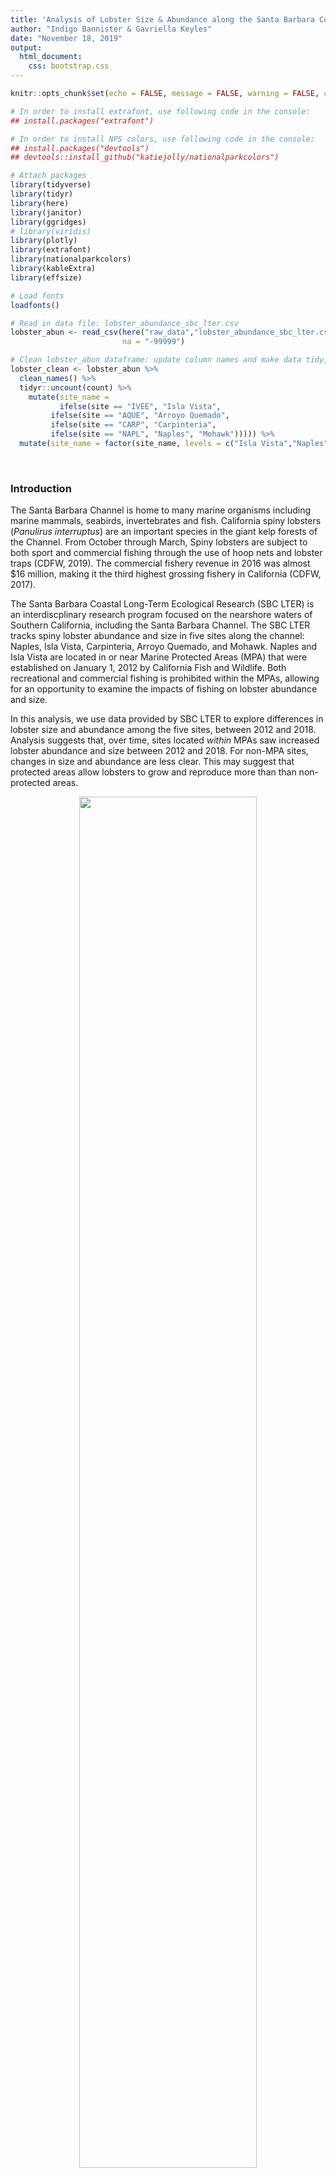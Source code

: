 ```yaml
---
title: 'Analysis of Lobster Size & Abundance along the Santa Barbara Coast'
author: "Indigo Bannister & Gavriella Keyles"
date: "November 18, 2019"
output: 
  html_document: 
    css: bootstrap.css
---
```


```r
knitr::opts_chunk$set(echo = FALSE, message = FALSE, warning = FALSE, cache = FALSE)
```


```r
# In order to install extrafont, use following code in the console:
## install.packages("extrafont")

# In order to install NPS colors, use following code in the console:
## install.packages("devtools")
## devtools::install_github("katiejolly/nationalparkcolors")

# Attach packages
library(tidyverse)
library(tidyr)
library(here)
library(janitor)
library(ggridges)
# library(viridis)
library(plotly)
library(extrafont)
library(nationalparkcolors)
library(kableExtra)
library(effsize)

# Load fonts
loadfonts()

# Read in data file: lobster_abundance_sbc_lter.csv
lobster_abun <- read_csv(here("raw_data","lobster_abundance_sbc_lter.csv"),
                         na = "-99999")

# Clean lobster_abun dataframe: update column names and make data tidy, add column and attribute full site names, factor site_name to group MPAs adjacent to one another
lobster_clean <- lobster_abun %>% 
  clean_names() %>% 
  tidyr::uncount(count) %>% 
    mutate(site_name = 
           ifelse(site == "IVEE", "Isla Vista",
         ifelse(site == "AQUE", "Arroyo Quemado",
         ifelse(site == "CARP", "Carpinteria",
         ifelse(site == "NAPL", "Naples", "Mohawk"))))) %>% 
  mutate(site_name = factor(site_name, levels = c("Isla Vista","Naples","Arroyo Quemado","Carpinteria","Mohawk") ))

```
\

### Introduction
The Santa Barbara Channel is home to many marine organisms including marine mammals, seabirds, invertebrates and fish. California spiny lobsters (*Panulirus interruptus*) are an important species in the giant kelp forests of the Channel. From October through March, Spiny lobsters are subject to both sport and commercial fishing through the use of hoop nets and lobster traps (CDFW, 2019). The commercial fishery revenue in 2016 was almost $16 million, making it the third highest grossing fishery in California (CDFW, 2017). 

The Santa Barbara Coastal Long-Term Ecological Research (SBC LTER) is an interdiscplinary research program focused on the nearshore waters of Southern California, including the Santa Barbara Channel. The SBC LTER tracks spiny lobster abundance and size in five sites along the channel: Naples, Isla Vista, Carpinteria, Arroyo Quemado, and Mohawk. Naples and Isla Vista are located in or near Marine Protected Areas (MPA) that were established on January 1, 2012 by California Fish and Wildlife. Both recreational and commercial fishing is prohibited within the MPAs, allowing for an opportunity to examine the impacts of fishing on lobster abundance and size.

In this analysis, we use data provided by SBC LTER to explore differences in lobster size and abundance among the five sites, between 2012 and 2018. Analysis suggests that, over time, sites located *within* MPAs saw increased lobster abundance and size between 2012 and 2018. For non-MPA sites, changes in size and abundance are less clear. This may suggest that protected areas allow lobsters to grow and reproduce more than than non-protected areas.


<center>
![](images/California_Spiny_Lobster.jpg){ width=75% }
\center

<font size="1"> **Figure 1:** California Spiny Lobsters off Anacapa Island. Photographer: [Ed Bierman</font>](https://www.flickr.com/people/26216388@N02).

### Data & Methods
Data for California spiny lobster abundance and size along the Santa Barbara Coast, 2012-2018, were collected by the [Santa Barbara Coastal Long Term Ecological Research group](https://sbclter.msi.ucsb.edu/). Lobsters were surveyed at five long term kelp forest study sites. Two of the sites were located within or near MPAs (Naples and Isla Vista) and three were outside of a MPA (Arroyo Quemado, Mohawk, and Carpinteria). Lobsters were counted and sizes estimated visually by divers in late summer before fishing season began. For more information on the methods, see the project [metadata](https://portal.edirepository.org/nis/metadataviewer?packageid=knb-lter-sbc.77.3). 

Mean lobster size (mm) was compared for 2012 and 2018 at the non-MPA and MPA sites by two-sample t-tests ($\alpha$ = 0.05 throughout) and analyzed using Cohen's Effect Size. In addition, mean lobster size was compared  pre-MPA (2012) and post-MPA (2018). All analyses and figures were prepared using R software version 3.6.1.


\

### Results

#### 1. Annual lobster abundance by site, 2012-2018
Figure 2 demonstrates varying trends in lobster abundance among the 5 collection sites. At Isla Vista and Naples, both located within Marine Protected Areas, lobster abundance trends positive after the MPAs were established in 2012. Both MPA sites saw spikes in 2015, and declines in 2016 followed by increases in population. At non-MPA sites, counts are highly variable and characteristics between sites are not shared. At Arroyo Quemado, lobster counts remained relatively stable over the studied time period. At Carpinteria, a major spike in lobster abundance (2017) was followed by a major decline (2018). At Mohawk, a spike in abundance in 2015 gives way to stability into 2018.

```r
# Create filtered dataframe for abundance graph
lobster_a <- lobster_clean %>% 
  select(year, site_name) %>% 
  count(year, site_name) %>% 
  rename(annual_total = n)

# Create a custom palette for colors in graph_a
site_colors <- park_palette("Everglades")
```


```r
# Create graph of lobster abundance from 2012 to 2018
graph_a <- ggplot(lobster_a, ) +
  geom_line( aes(color = site_name, 
                 x = year, 
                 y = annual_total,
                 text = paste('Site:', site_name,
                          '<br>Total:', annual_total),
                 group = 1)) +
  theme_minimal() +
  scale_color_manual(values = site_colors, name = "Site") +
  labs(
    x = "",
    y = "Total lobsters counted") +
  theme(plot.title = element_text(hjust = 0.5))+
  scale_x_continuous(limits = c(2012, 2018),
                     expand = c(0,0),
                     breaks = seq(2012, 2018, by = 1)) + 
  scale_y_continuous(breaks = seq(0, 1000, by = 200),
                     expand = c(0,0))

# Make graph_a interactive with ggplotly 
ggplotly(graph_a, tooltip = "text") %>%
  layout(legend = list(x = 0.05, y = 0.85)) %>% 
  config(displayModeBar = FALSE)

```

<font size="1"> ***Figure 2: Year-over-year change, lobsters counted in 5 Santa Barbara Channel sites, 2012-2018.*** *Annual lobsters counts based on data collected by divers before the start of fishing season in late summer at five sites, two of which (Isla Vista and Naples) are within Marine Protected Areas (MPAs).* ***Interactive:*** *Double-click on individual site within legend to highlight. Single-click and unclick sites to toggle visibility and compare site data.*</font>

\

#### 2. Lobster size: 2012 to 2018
```r
# Create two dataframes filtered for size analysis, one for lobster size data in 2012 and the other for 2018
lobster_2018 <- lobster_clean %>% 
  select(year, size_mm, site_name) %>% 
  filter(year %in% c(2018))

lobster_2012 <- lobster_clean %>% 
  select(year, size_mm, site_name) %>% 
  filter(year %in% c(2012))

# Create two dataframes with calculated medians for lobster size in 2012 and 2018 at each site
lobster_2018_med <- lobster_2018 %>% 
  group_by(site_name) %>% 
  summarize(median = median(size_mm))

lobster_2012_med <- lobster_2012 %>% 
  group_by(site_name) %>% 
  summarize(median = median(size_mm))
```
Figure 3 depicts size abundance trends amongst lobsters in 2012 and 2018 at the five collection sites. Both sites that established MPAs in 2012 (Isla Vista and Naples) had more lobsters of a larger size by 2018 than they did when the MPAs were established. Median sizes for Isla Vista lobsters increased from `r lobster_2012_med$median[1]` mm to `r lobster_2018_med$median[1]` mm, while median sizes for Naples lobsters increased from `r lobster_2012_med$median[2]` mm to `r lobster_2018_med$median[2]` mm.

Lobster sizes at the non-MPA sites stayed relatively stable across the time duration with median sizes not shifting greatly. 

```r
# Create graph of lobster size distribution for 2012 and 2018 at each site
graph_b <- ggplot() +
  geom_density_ridges(data = lobster_2012, 
                      aes(x = size_mm, y = reorder(site_name, desc(site_name))), 
                      fill = "#2E8289", 
                      color = "white", 
                      alpha = 0.5,
                      scale = 0.9) +
    geom_density_ridges(data = lobster_2018, 
                      aes(x = size_mm, y = reorder(site_name, desc(site_name))), 
                      fill = "#EAAE37",
                      color = "white",
                      alpha = 0.4,
                      scale = 0.9) +
  theme_minimal() +
  labs(x = "Lobster size (mm)",
       y = "Study sites") + 
  scale_x_continuous(limits = c(40,120))+
  annotate("text", x = 116, y = 1.75, label = "2012", color = "#2E8289", fontface = 2, size = 5)+
  annotate("text", x = 116, y = 1.5, label = "2018", color = "#EAAE37", fontface = 2, size = 5) +
  annotate(geom = "rect", color = "black", alpha = 0, xmin = 110, xmax = 120, ymin = 1.3, ymax = 1.95)+
  annotate(geom = "point", x = 112, y = 1.75, color = "#2E8289", size = 4, alpha = .4) +
  annotate(geom = "point", x = 112, y = 1.5, color = "#EAAE37", size = 4, alpha = .4)+
  annotate("text", x = 115, y = 2.1, label = "Year", color = "black", size = 5)
#annotate("text", x = 115, y = 2.15, label = "Legend", color = "black", fontface = 2, size = 4)

# Call graph_b
graph_b

```

<font size="1"> ***Figure 3: Comparison of distribution of sampled lobster size at five sampling sites, 2012 & 2018.***
*Distribution of lobster size at five sampling sites in two different years, 2012 and 2018. Two of the five sites (Isla Vista and Naples) established Marine Protected Areas (MPAs) in 2012. These two sites had more lobsters of larger size in 2018 than in 2012. The other three sites not in MPAs had more consistent size distribution across the two years.* </font>

\

#### 3. Analysis of lobsters in marine protected areas versus non-protected areas
In order to assess whether MPAs had an impact on lobster size and abundance,  statistical testing (Student's T Test and Cohen's Effect Size) was used to compare sites located within and outside MPAs in 2012 and 2018.

```r
# Part C

# Cleaning the data, used mutate and ifelse statement to make new MPA status variable. Boom!
lobster_c <- lobster_clean %>% 
  mutate(mpa_status = 
           ifelse(site %in% c("IVEE", "NAPL"), "MPA", "non-MPA"))

# Create dataframes to insert into t-tests for Part C 1 & 2
mpa_size_compare_2012 <- lobster_c %>% 
  select(mpa_status, size_mm, year) %>% 
  filter(year == "2012", mpa_status == "MPA") %>% 
  pull(size_mm)

non_mpa_size_compare_2012 <- lobster_c %>% 
  select(mpa_status, size_mm, year) %>% 
  filter(year == "2012", mpa_status == "non-MPA") %>% 
  pull(size_mm)

mpa_size_compare_2018 <- lobster_c %>% 
  select(mpa_status, size_mm, year) %>% 
  filter(year == "2018", mpa_status == "MPA") %>% 
  pull(size_mm)

non_mpa_size_compare_2018 <- lobster_c %>% 
  select(mpa_status, size_mm, year) %>% 
  filter(year == "2018", mpa_status == "non-MPA") %>% 
  pull(size_mm)

# Run t-tests for 2012 and 2018 in MPA vs. non-MPA
size_ttest_2012 <- t.test(mpa_size_compare_2012, non_mpa_size_compare_2012)
cohen_2012 <- cohen.d(mpa_size_compare_2012, non_mpa_size_compare_2012)

size_ttest_2012
cohen_2012

size_ttest_2018 <- t.test(mpa_size_compare_2018, non_mpa_size_compare_2018)
cohen_2018 <- cohen.d(mpa_size_compare_2018, non_mpa_size_compare_2018)

size_ttest_2018
cohen_2018

## Run t-tests for MPA and non-MPA for 2012 vs. 2018
ttest_MPA <- t.test(mpa_size_compare_2012, mpa_size_compare_2018)
cohen_MPA <- cohen.d(mpa_size_compare_2012, mpa_size_compare_2018)

ttest_MPA
cohen_MPA

ttest_nonMPA <- t.test(non_mpa_size_compare_2012, non_mpa_size_compare_2018)
cohen_nonMPA <- cohen.d(non_mpa_size_compare_2012, non_mpa_size_compare_2018)

ttest_nonMPA
cohen_nonMPA
  


```

<font size="1"> ***Table 1: Comparison of statistical distribution for MPA versus non-MPA sampling sites in 2012 and 2018.***
*Comparison of mean lobster size (mm), standard deviation (mm), and sample size at sites within and outside of a Marine Protected Area (MPA) in 2012 and 2018.* </font>

```r
# Part C continued - create table of results

# Create df of summary stats: mean, std dev, and sample size
lobster_sum <- lobster_c %>% 
  filter(year %in% c(2012, 2018)) %>% 
  group_by(year, mpa_status) %>%
  summarize(mean = round(mean(size_mm),2),
            std_dev = round(sd(size_mm),2), 
            samp_size = n())

# Convert summary stat df into table for display
lobster_sum %>% 
  kable(col.names = c("Year", 
                     "MPA Status", 
                     "Mean (mm)",
                     "Standard Deviation (mm)",
                     "Sample Size (count)")) %>% 
  kable_styling(bootstrap_options = c("striped", "hover"), 
                full_width = F,
                position = "center"
                )


```


In 2012, there was a `r round(abs(size_ttest_2012$estimate[1]-size_ttest_2012$estimate[2])/((size_ttest_2012$estimate[1]+size_ttest_2012$estimate[2])/2)*100,0)`% difference between lobster sizes at MPA (m = `r round(size_ttest_2012$estimate[1], 2)`mm) and non-MPA (m = `r round(size_ttest_2012$estimate[2], 2)`mm) sites. This difference is statistically significant (t(`r round(size_ttest_2012$parameter, 2)`) = `r round(size_ttest_2012$statistic, 2)`, *p* = `r round(size_ttest_2012$p.value, 4)`), with a moderate effect size (`r round(cohen_2012$estimate, 2)`). It suggests a smaller mean lobster size (95% confidence interval = `r round(size_ttest_2012$conf.int, 4)`) at MPA sites vs non-MPA sites in 2012.

In 2018, there was a `r round(abs(size_ttest_2018$estimate[1]-size_ttest_2018$estimate[2])/((size_ttest_2018$estimate[1]+size_ttest_2018$estimate[2])/2)*100,0)`% difference between lobster sizes at MPA (m = `r round(size_ttest_2018$estimate[1], 2)`mm) and non-MPA (m = `r round(size_ttest_2018$estimate[2], 2)`mm) sites. This difference was also statistically significant (t(`r round(size_ttest_2018$statistic, 2)`, *p* `r ifelse( 0.001 > size_ttest_2018$p.value, "< 0.001", paste("= ", round(size_ttest_2018$p.value, 2)))`), with a small effect size (`r round(cohen_2018$estimate, 2)`). This suggests a smaller mean lobster size (95% confidence interval = `r round(size_ttest_2018$conf.int, 4)`) at non-MPA sites vs MPA sites in 2018.

Within MPA sites, lobster size increased by `r round((ttest_MPA$estimate[2]-ttest_MPA$estimate[1])/ttest_MPA$estimate[1]*100,0)`% from 2012 (m = `r round(ttest_MPA$estimate[1], 2)`mm) to 2018 (m = `r round(ttest_MPA$estimate[2], 2)`mm), following the establishment of the MPAs. The increase was statistically significant (t(`r round(ttest_MPA$parameter, 2)`) = `r round(ttest_MPA$statistic, 2)`, *p* `r ifelse( 0.001 > ttest_MPA$p.value, "< 0.001", paste("= ", round(ttest_MPA$p.value, 4)))`), with a large effect size (`r round(cohen_MPA$estimate, 2)`).

Between non-MPA sites, there was not a significant difference between mean lobster size between 2012 (m = `r round(ttest_nonMPA$estimate[1], 2)`mm) and 2018 (m = `r round(ttest_nonMPA$estimate[2], 2)`mm). **Therefore we do not have sufficient evidence to say that we should reject the null hypothesis that mean lobster size is the same (t(`r round(ttest_nonMPA$parameter, 2)`) = `r round(ttest_nonMPA$statistic, 2)`, *p* `r ifelse( 0.001 > ttest_nonMPA$p.value, "< 0.001", paste("= ", round(ttest_nonMPA$p.value,2)))`), with a negligible effect size (`r round(cohen_nonMPA$estimate, 2)`).**

\

### Summary
- Lobster abundance has increased at MPA sites since the establishment of MPAs (Figure 2)
- Lobster size has increased at MPA sites since the establishment of MPAs (Figure 3) 
- Lobster size at MPA sites has improved from being less than those at the non-MPA sites in 2012 to being greater than the non-MPA sites in 2018 (Table 1)

\

### References
**California Department of Fish and Wildlife (CDFW). 2017.** [South Coast Fishery Spotlight: California Spiny Lobster.](https://nrm.dfg.ca.gov/FileHandler.ashx?DocumentID=141295&inline)

**California Department of Fish and Wildlife (CDFW). 2019.** [Current 2019-2020 Recreational Lobster Fishing Information.](https://www.wildlife.ca.gov/Conservation/Marine/Invertebrates/Lobster)

**Reed D. 2019.** [SBC LTER: Reef: Abundance, size and fishing effort for California Spiny Lobster (Panulirus interruptus), ongoing since 2012.](https://doi.org/10.6073/pasta/a593a675d644fdefb736750b291579a0) Environmental Data Initiative. Dataset accessed 10/30/2019.

